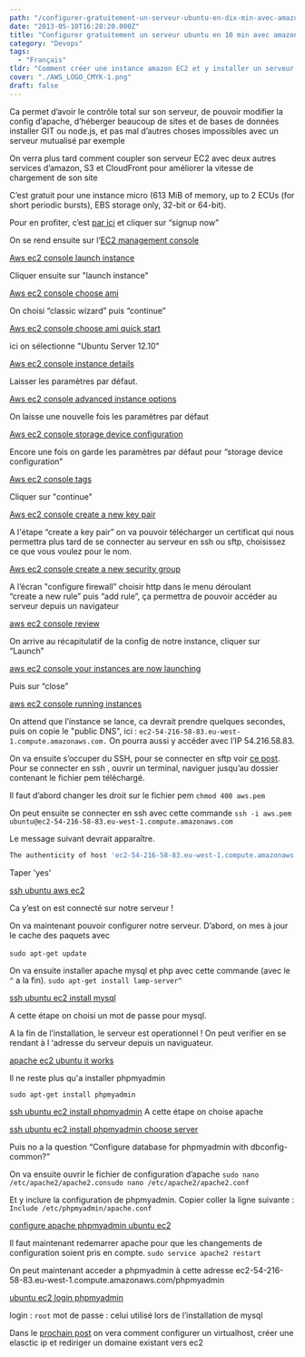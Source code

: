 ```yaml
---
path: "/configurer-gratuitement-un-serveur-ubuntu-en-dix-min-avec-amazon-ec-deux"
date: "2013-05-10T16:28:20.000Z"
title: "Configurer gratuitement un serveur ubuntu en 10 min avec amazon EC2"
category: "Devops"
tags: 
  - "Français"
tldr: "Comment créer une instance amazon EC2 et y installer un serveur apache, MySQL et phpMyAdmin pour héberger gratuitement son site."
cover: "./AWS_LOGO_CMYK-1.png"
draft: false
---
```


Ca permet d’avoir le contrôle total sur son serveur, de pouvoir modifier la config d’apache, d’héberger beaucoup de sites et de bases de données installer GIT ou node.js, et pas mal d’autres choses impossibles avec un serveur mutualisé par exemple

On verra plus tard comment coupler son serveur EC2 avec deux autres services d’amazon, S3 et CloudFront pour améliorer la vitesse de chargement de son site

C’est gratuit pour une instance micro (613 MiB of memory, up to 2 ECUs (for short periodic bursts), EBS storage only, 32-bit or 64-bit).

Pour en profiter, c’est [par ici](http://aws.amazon.com/ec2) et cliquer sur “signup now”

On se rend ensuite sur l’[EC2 management console](https://console.aws.amazon.com/ec2/v2/home)

[Aws ec2 console launch instance](./Screen-shot-2013-05-10-at-11.35.20-AM-1024x640.png)

Cliquer ensuite sur "launch instance"

[Aws ec2 console choose ami](./Screen-shot-2013-05-10-at-11.54.17-AM-1024x640.png)

On choisi “classic wizard” puis “continue”

[Aws ec2 console choose ami quick start](./Screen-shot-2013-05-10-at-11.57.58-AM-1024x640.png)

ici on sélectionne "Ubuntu Server 12.10"

[Aws ec2 console instance details](./Screen-shot-2013-05-10-at-11.58.11-AM-1024x640.png)

Laisser les paramètres par défaut.

[Aws ec2 console advanced instance options](./Screen-shot-2013-05-10-at-11.58.19-AM-1024x640.png)

On laisse une nouvelle fois les paramètres par défaut

[Aws ec2 console storage device configuration](./Screen-shot-2013-05-10-at-11.58.36-AM-1024x640.png)

Encore une fois on garde les paramètres par défaut pour “storage device configuration”

[Aws ec2 console tags](./Screen-shot-2013-05-10-at-11.59.50-AM-1024x640.png)

Cliquer sur "continue"

[Aws ec2 console create a new key pair](./Screen-shot-2013-05-10-at-12.03.04-PM-1024x640.png)

A l'étape “create a key pair” on va pouvoir télécharger un certificat qui nous permettra plus tard de se connecter au serveur en ssh ou sftp, choisissez ce que vous voulez pour le nom.

[Aws ec2 console create a new security group](./Screen-shot-2013-05-10-at-12.07.39-PM-1024x640.png)

A l’écran "configure firewall” choisir http dans le menu déroulant “create a new rule” puis “add rule”, ça permettra de pouvoir accéder au serveur depuis un navigateur

[aws ec2 console review](./Screen-shot-2013-05-10-at-12.07.55-PM-1024x640.png)

On arrive au récapitulatif de la config de notre instance, cliquer sur “Launch”

[aws ec2 console your instances are now launching](./Screen-shot-2013-05-10-at-12.08.01-PM-1024x640.png)

Puis sur “close”

[aws ec2 console running instances](./Screen-shot-2013-05-10-at-6.08.40-PM1-1024x640.png)

On attend que l’instance se lance, ca devrait prendre quelques secondes, puis on copie le "public DNS", ici : `ec2-54-216-58-83.eu-west-1.compute.amazonaws.com.` On pourra aussi y accéder avec l’IP 54.216.58.83.

On va ensuite s’occuper du SSH, pour se connecter en sftp voir [ce post](/se-connecter-en-sftp-a-une-instance-ec-deux-avec-transmit/ "Se connecter en SFTP à une instance EC2 avec Transmit"). Pour se connecter en ssh , ouvrir un terminal, naviguer jusqu’au dossier contenant le fichier pem téléchargé.

Il faut d’abord changer les droit sur le fichier pem
`chmod 400 aws.pem`

On peut ensuite se connecter en ssh avec cette commande
`ssh -i aws.pem ubuntu@ec2-54-216-58-83.eu-west-1.compute.amazonaws.com`

Le message suivant devrait apparaître.
```bash
The authenticity of host 'ec2-54-216-58-83.eu-west-1.compute.amazonaws.com (54.216.58.83)' can't be established. RSA key fingerprint is d6:1b:ce:5a:3b:57:d6:1a:4e:55:2f:84:a5:19:55:c5. Are you sure you want to continue connecting (yes/no)?
```
Taper 'yes'

[ssh ubuntu aws ec2](./Screen-shot-2013-05-10-at-12.16.05-PM.png)

Ca y’est on est connecté sur notre serveur !

On va maintenant pouvoir configurer notre serveur. D’abord, on mes à jour le cache des paquets avec

`sudo apt-get update` 

On va ensuite installer apache mysql et php avec cette commande (avec le `^` a la fin).
`sudo apt-get install lamp-server^`

[ssh ubuntu ec2 install mysql](./Screen-shot-2013-05-07-at-7.42.38-PM.png)

A cette étape on choisi un mot de passe pour mysql.

A la fin de l’installation, le serveur est operationnel ! On peut verifier en se rendant à l ‘adresse du serveur depuis un naviguateur.

[apache ec2 ubuntu it works](./Screen-shot-2013-05-10-at-12.18.50-PM-1024x640.png)

Il ne reste plus qu'a installer phpmyadmin

`sudo apt-get install phpmyadmin`

[ssh ubuntu ec2 install phpmyadmin](./Screen-shot-2013-05-10-at-12.19.21-PM.png) A cette étape on choise apache

[ssh ubuntu ec2 install phpmyadmin choose server](./Screen-shot-2013-05-07-at-7.56.11-PM.png)

Puis no a la question “Configure database for phpmyadmin with dbconfig-common?”

On va ensuite ouvrir le fichier de configuration d’apache
`sudo nano /etc/apache2/apache2.consudo nano /etc/apache2/apache2.conf`

Et y inclure la configuration de phpmyadmin. Copier coller la ligne suivante :
`Include /etc/phpmyadmin/apache.conf`

[configure apache phpmyadmin ubuntu ec2](./Screen-shot-2013-05-10-at-12.22.32-PM.png)

Il faut maintenant redemarrer apache pour que les changements de configuration soient pris en compte.
`sudo service apache2 restart`

On peut maintenant acceder a phpmyadmin à cette adresse
ec2-54-216-58-83.eu-west-1.compute.amazonaws.com/phpmyadmin

[ubuntu ec2 login phpmyadmin](./Screen-shot-2013-05-10-at-12.23.53-PM-1024x640.png)

login : `root` 
mot de passe : celui utilisé lors de l’installation de mysql 

Dans le [prochain post](/creer-un-virtual-host-une-elastic-ip-et-rediriger-son-domaine-vers-ec-deux/ "Créer un virtual host, une elastic IP et rediriger son domaine vers EC2") on vera comment configurer un virtualhost, créer une elasctic ip et rediriger un domaine existant vers ec2
